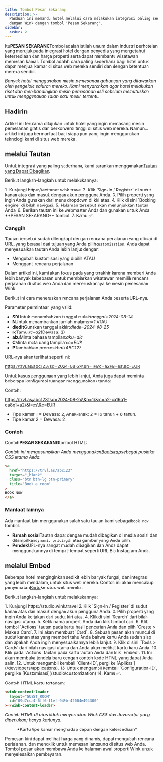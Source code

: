 ```yaml
---
title: Tombol Pesan Sekarang
description: >-
  Panduan ini memandu hotel melalui cara melakukan integrasi paling sederhana
  dengan Wink dengan tombol 'Pesan Sekarang'.
sidebar:
  order: 2
---
```


Itu**PESAN SEKARANG**Tombol adalah istilah umum dalam industri perhotelan yang merujuk pada integrasi hotel dengan penyedia yang mengetahui ketersediaan dan harga properti serta dapat membantu wisatawan memesan kamar. Tombol adalah cara paling sederhana bagi hotel untuk dapat menjual kamar di situs web mereka sendiri dan dengan ketentuan mereka sendiri.

*Banyak hotel menggunakan mesin pemesanan gabungan yang ditawarkan oleh pengelola saluran mereka. Kami menyarankan agar hotel melakukan riset dan membandingkan mesin pemesanan asli sebelum memutuskan untuk menggunakan salah satu mesin tertentu.*

## Hadirin

Artikel ini terutama ditujukan untuk hotel yang ingin memasang mesin pemesanan gratis dan berkonversi tinggi di situs web mereka.
Namun... artikel ini juga bermanfaat bagi siapa pun yang ingin menggunakan teknologi kami di situs web mereka.

## melalui Tautan

Untuk integrasi yang paling sederhana, kami sarankan menggunakan[Tautan yang Dapat Dibagikan](/studio/shareable-links).

Berikut langkah-langkah untuk melakukannya:

<Steps>
  1. Kunjungi https://extranet.wink.travel
  2. Klik `Sign-In / Register` di sudut kanan atas dan masuk dengan akun pengguna Anda.
  3. Pilih properti yang ingin Anda gunakan dari menu dropdown di kiri atas.
  4. Klik di sini `Booking engine` di bilah navigasi.
  5. Halaman tersebut akan menunjukkan tautan Anda.
  6. Berikan tautan ini ke webmaster Anda dan gunakan untuk Anda **PESAN SEKARANG** tombol.
  7. Kamu ✅.
</Steps>


### Canggih

Tautan tersebut sudah dilengkapi dengan rencana perjalanan yang dibuat di URL, yang berasal dari tujuan yang Anda pilih`customization`.
Anda dapat menyesuaikan tautan Anda lebih lanjut dengan:

* Mengubah kustomisasi yang dipilih ATAU
* Mengganti rencana perjalanan

Dalam artikel ini, kami akan fokus pada yang terakhir karena memberi Anda lebih banyak kebebasan untuk membiarkan wisatawan memilih rencana perjalanan di situs web Anda dan meneruskannya ke mesin pemesanan Wink.

Berikut ini cara meneruskan rencana perjalanan Anda beserta URL-nya.

Parameter permintaan yang valid:

* **SD**Untuk menambahkan tanggal mulai:*tanggal=2024-08-24*
* **N**Untuk menambahkan jumlah malam:*n=1* ATAU
* **diedit**Gunakan tanggal akhir:*diedit=2024-08-25*
* **rc**Tamu:*rc=a2*(Dewasa: 2)
* **aku**Minta bahasa tampilan:*aku=dia*
* **C**Minta mata uang tampilan:*c=EUR*
* **P**Tambahkan promosi:*hal=ABC123*

URL-nya akan terlihat seperti ini:

https://trvl.as/abc123?sd=2024-08-24\&n=1\&rc=a2\&l=es\&c=EUR

Untuk kasus penggunaan yang lebih lanjut, Anda juga dapat meminta beberapa konfigurasi ruangan menggunakan`+` tanda:

Contoh:

https://trvl.as/abc123?sd=2024-08-24\&n=1\&rc=a2-ca16q1-ca8q1+a2\&l=es\&c=EUR

* Tipe kamar 1 = Dewasa: 2, Anak-anak: 2 = 16 tahun + 8 tahun.
* Tipe kamar 2 = Dewasa: 2.

### Contoh

Contoh**PESAN SEKARANG**tombol HTML:

*Contoh ini mengasumsikan Anda menggunakan[Bootstrap](https://getbootstrap.com)sebagai pustaka CSS utama Anda.*

```html
<a 
  href="https://trvl.as/abc123" 
  target="_blank" 
  class="btn btn-lg btn-primary" 
  title="Book a room"
>
BOOK NOW
</a>
```

### Manfaat lainnya

Ada manfaat lain menggunakan salah satu tautan kami sebagai`book now` tombol.

* **Ramah sosial**Tautan dapat dengan mudah dibagikan di media sosial dan ditampilkan`dynamic pricing`di atas gambar yang Anda pilih.
* **Pendek**URL-nya sangat mudah dibagikan dan Anda dapat menggunakannya di tempat-tempat seperti URL Bio Instagram Anda.

## melalui Embed

Beberapa hotel menginginkan sedikit lebih banyak fungsi, dan integrasi yang lebih mendalam, untuk situs web mereka. Contoh ini akan mencakup penyematan[Kartu](/studio/cards)ke situs web mereka.

Berikut langkah-langkah untuk melakukannya:

<Steps>
  1. Kunjungi https://studio.wink.travel
  2. Klik `Sign-In / Register` di sudut kanan atas dan masuk dengan akun pengguna Anda.
  3. Pilih properti yang ingin Anda kerjakan dari sudut kiri atas.
  4. Klik di sini `Search` dari bilah navigasi utama.
  5. Ketik nama properti Anda dan klik tombol cari.
  6. Klik tombol `Actions` tautan pada kartu hasil pencarian Anda dan pilih `Create > Make a Card`.
  7. Ini akan membuat `Card`.
  8. Sebuah pesan akan muncul di sudut kanan atas yang memberi tahu Anda bahwa kartu Anda sudah siap dan apakah Anda ingin menyesuaikannya lebih lanjut.
  9. Klik di sini `Tools > Cards` dari bilah navigasi utama dan Anda akan melihat kartu baru Anda.
  10. Klik pada `Actions` tautan pada kartu tautan Anda dan klik `Embed`.
  11. Ini akan membuka jendela baru dengan contoh kode HTML yang dapat Anda salin.
  12. Untuk mengambil kembali `Client-ID`, pergi ke [Aplikasi](/developers/applications).
  13. Untuk mengambil kembali `Configuration-ID`, pergi ke [Kustomisasi](/studio/customization)
  14. Kamu ✅.
</Steps>


Contoh HTML kartu tertanam:

```html
<wink-content-loader
  layout="GUEST_ROOM"
  id="09d7cca4-6ff6-11ef-949b-42004e494300"
></wink-content-loader>
```

*Contoh HTML di atas tidak menyertakan Wink CSS dan Javascript yang diperlukan; hanya kartunya.*

<figure>
  <CloudinaryImage width="350" height="829" resize="scale" quality="best" alt="Pratinjau kartu" src="academy/card-example" errorImage="noimage_opaque_nyrtl0.png" />

  <figcaption>*Kartu tipe kamar menghadap depan dengan ketersediaan*</figcaption>
</figure>


Pemesan kini dapat melihat harga yang dinamis, dapat mengubah rencana perjalanan, dan mengklik untuk memesan langsung di situs web Anda. Tombol pesan akan membawa Anda ke halaman awal properti Wink untuk menyelesaikan pembayaran.

